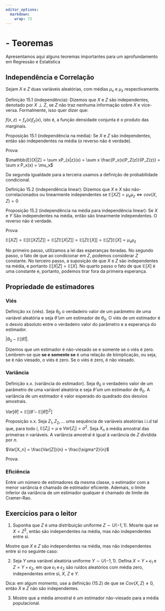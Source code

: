 ```yaml
---
editor_options: 
  markdown: 
    wrap: 72
---
```


# - Teoremas

Apresentamos aqui alguns teoremas importantes para um aprofundamento em Regressão e Estatística

## Independência e Correlação

Sejam $X$ e $Z$ duas variáveis aleatórias, com médias $\mu_x$ e $\mu_z$ respectivamente.

Definição 15.1 (independência): Dizemos que $X$ e $Z$ são independentes, denotado por $X \perp Z$, se $Z$ não traz nenhuma informação sobre $X$ e vice-versa. Formalmente, isso quer dizer que:

$f(x,z) = f_x(x)f_z(x)$, isto é, a função densidade conjunta é o produto das marginais.

Proposição 15.1 (independência na média): Se $X$ e $Z$ são independentes, então são independentes na média (o reverso não é verdade). 

Prova:

$\mathbb{E}[X|Z] = \sum xP_{x|z}(x) = \sum x \frac{P_x(x)P_Z(z)}{P_Z(z)} = \sum x P_x(x) = \mu_x$

Da segunda igualdade para a terceira usamos a definição de probabilidade condicional.



Definição 15.2 (independência linear): Dizemos que $X$ e $X$ são não-correlacionados ou linearmente independentes se $\mathbb{E}[XZ] = \mu_x\mu_z \iff cov(X,Z) = 0$

Proposição 15.2 (independência na média para independência linear): Se $X$ e $Y$ São independentes na média, então são linearmente independentes. O reverso não é verdade.

Prova:

$\mathbb{E}[XZ] = \mathbb{E}[\mathbb{E}[XZ|Z]] = \mathbb{E}[Z\mathbb{E}[X|Z]] = \mathbb{E}[Z\mathbb{E}[X]] = \mathbb{E}[Z]\mathbb{E}[X] = \mu_x\mu_z$

No primeiro passo, utilizamos a lei das esperanças iteradas. No segundo passo, o fato de que ao condicionar em $Z$, podemos considerar $Z$ constante. No terceiro passo, a suposição de que $X$ e $Z$ são independentes na média, e portanto $\mathbb{E}[X|Z] = \mathbb{E}[X]$. No quarto passo o fato de que $\mathbb{E}[X]$ é uma constante e, portanto, podemos tirar fora da primeira esperança.

## Propriedade de estimadores

### Viés

Definição xx (viés). Seja $\theta_0$ o verdadeiro valor de um parâmetro de uma variável aleatória e seja $\hat{\theta}$ um um estimador de $\theta_0$. O viés de um estimador é o desvio absoluto entre o verdadeiro valor do parâmetro e a esperança do estimador. 

$|\theta_0 - \mathbb{E}[\hat{\theta}]|$. 

Dizemos que um estimador é não-viesado se e somente se o viés é zero. Lembrem-se que **se e somente se** é uma relação de biimplicação, ou seja, se é não viesado, o viés é zero. Se o viés é zero, é não viesado.

### Variância

Definição x.x. (variância do estimador). Seja $\theta_0$ o verdadeiro valor de um parâmetro de uma variável aleatória e seja $\hat{\theta}$ um um estimador de $\theta_0$. A variância de um estimador é valor esperado do quadrado dos desvios amostrais.

$Var[\hat{\theta}] = \mathbb{E}[\left(\hat{\theta} - \mathbb{E}[\hat{\theta}]  \right)^2]$

Proposição x.x. Seja $Z_1, Z_2, ...$ uma sequência de variáveis aleatórias i.i.d tal que, para todo $i$, $\mathbb{E}[Z_i] = \mu$ e $Var[Z_i] = \sigma^2$. Seja $X_n$ a média amostral das primeiras $n$ variáveis. A variância amostral é igual à variância de $Z$ dividida por $n$.

$Var[X_n] = \frac{Var[Z]}{n} = \frac{\sigma^2}{n}$

Prova:

### Eficiência

Entre um número de estimadores da mesma classe, o estimador com a menor variância é chamado de estimador eficiente. Ademais, o limite inferior da variância de um estimador qualquer é chamado de limite de Cramer-Rao.

## Exercícios para o leitor 

1. Suponha que $Z$ é uma distribuição uniforme $Z \sim U(-1,1)$. 
Mosrte que se $X = Z^2$, então são independentes na média, mas não independentes entre si.


Mostre que $X$ e $Z$ são independentes na média, mas não independentes entre si no seguinte caso:

2. Seja $Y$ uma variável aleatória uniforme $Y \sim U(-1,1)$. Defina $X = Y+ \epsilon_1$ e $Z = Y+ \epsilon_2$, em que $\epsilon_1$ e $\epsilon_2$ são ruídos aleatórios com média zero, independentes entre si, $X$, $Z$ e $Y$.

Dica: em algum momento, use a definição (15.2) de que se $Cov(X,Z) \neq 0$, então $X$ e $Z$ não são independentes.

3. Mostre que a média amostral é um estimador não-viesado para a média populacional.